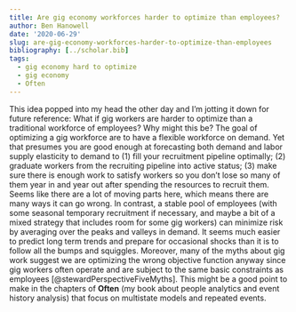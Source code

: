 ```yaml
---
title: Are gig economy workforces harder to optimize than employees?
author: Ben Hanowell
date: '2020-06-29'
slug: are-gig-economy-workforces-harder-to-optimize-than-employees
bibliography: [../scholar.bib]
tags:
  - gig economy hard to optimize
  - gig economy
  - Often
---
```


This idea popped into my head the other day and I'm jotting it down for future reference: What if gig workers are harder to optimize than a traditional workforce of employees? Why might this be? The goal of optimizing a gig workforce are to have a flexible workforce on demand. Yet that presumes you are good enough at forecasting both demand and labor supply elasticity to demand to (1) fill your recruitment pipeline optimally; (2) graduate workers from the recruiting pipeline into active status; (3) make sure there is enough work to satisfy workers so you don't lose so many of them year in and year out after spending the resources to recruit them. Seems like there are a lot of moving parts here, which means there are many ways it can go wrong. In contrast, a stable pool of employees (with some seasonal temporary recruitment if necessary, and maybe a bit of a mixed strategy that includes room for some gig workers) can minimize risk by averaging over the peaks and valleys in demand. It seems much easier to predict long term trends and prepare for occasional shocks than it is to follow all the bumps and squiggles. Moreover, many of the myths about gig work suggest we are optimizing the wrong objective function anyway since gig workers often operate and are subject to the same basic constraints as employees [@stewardPerspectiveFiveMyths]. This might be a good point to make in the chapters of **Often** (my book about people analytics and event history analysis) that focus on multistate models and repeated events.

